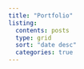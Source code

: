```yaml
---
title: "Portfolio"
listing: 
  contents: posts
  type: grid
  sort: "date desc"
  categories: true
---
```

